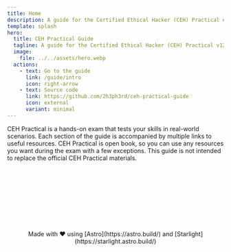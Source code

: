 ```yaml
---
title: Home
description: A guide for the Certified Ethical Hacker (CEH) Practical exam.
template: splash
hero:
  title: CEH Practical Guide
  tagline: A guide for the Certified Ethical Hacker (CEH) Practical v12
  image:
    file: ../../assets/hero.webp
  actions:
    - text: Go to the guide
      link: /guide/intro
      icon: right-arrow
    - text: Source code
      link: https://github.com/2h3ph3rd/ceh-practical-guide
      icon: external
      variant: minimal
---
```



<CardGrid stagger>
  <Card title="What is CEH Practical?" icon="information">
    CEH Practical is a hands-on exam that tests your skills in real-world
    scenarios.
  </Card>
  <Card title="Resources" icon="document">
    Each section of the guide is accompanied by multiple links to useful
    resources.
  </Card>
  <Card title="Do you know?" icon="open-book">
    CEH Practical is open book, so you can use any resources you want during the
    exam with a few exceptions.
  </Card>
  <Card title="Disclaimer" icon="warning">
    This guide is not intended to replace the official CEH Practical materials.
  </Card>
</CardGrid>

<div style="text-align: center; margin-top: 10rem;">
  Made with ❤️ using [Astro](https://astro.build/) and
  [Starlight](https://starlight.astro.build/)
</div>
